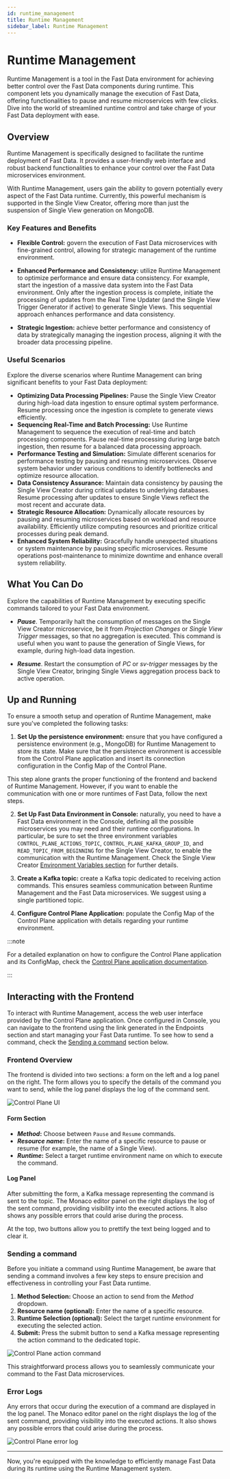 ```yaml
---
id: runtime_management
title: Runtime Management
sidebar_label: Runtime Management
---
```





# Runtime Management

Runtime Management is a tool in the Fast Data environment for achieving better control over the Fast Data components during runtime.
This component lets you dynamically manage the execution of Fast Data, offering functionalities to pause and resume microservices with few clicks.
Dive into the world of streamlined runtime control and take charge of your Fast Data deployment with ease.

## Overview

Runtime Management is specifically designed to facilitate the runtime deployment of Fast Data.
It provides a user-friendly web interface and robust backend functionalities to enhance your control over the Fast Data microservices environment.

With Runtime Management, users gain the ability to govern potentially every aspect of the Fast Data runtime.
Currently, this powerful mechanism is supported in the Single View Creator, offering more than just the suspension of Single View generation on MongoDB.

### Key Features and Benefits

- **Flexible Control:** govern the execution of Fast Data microservices with fine-grained control, allowing for strategic management of the runtime environment.

- **Enhanced Performance and Consistency:** utilize Runtime Management to optimize performance and ensure data consistency. 
      For example, start the ingestion of a massive data system into the Fast Data environment. Only after the ingestion process is complete, 
      initiate the processing of updates from the Real Time Updater (and the Single View Trigger Generator if active) to generate Single Views. 
      This sequential approach enhances performance and data consistency.

- **Strategic Ingestion:** achieve better performance and consistency of data by strategically managing the ingestion process, aligning it with the broader data processing pipeline.

### Useful Scenarios

Explore the diverse scenarios where Runtime Management can bring significant benefits to your Fast Data deployment:

- **Optimizing Data Processing Pipelines:** Pause the Single View Creator during high-load data ingestion to ensure optimal system performance. 
      Resume processing once the ingestion is complete to generate views efficiently.
- **Sequencing Real-Time and Batch Processing:** Use Runtime Management to sequence the execution of real-time and batch processing components.
      Pause real-time processing during large batch ingestion, then resume for a balanced data processing approach.
- **Performance Testing and Simulation:** Simulate different scenarios for performance testing by pausing and resuming microservices.
      Observe system behavior under various conditions to identify bottlenecks and optimize resource allocation.
- **Data Consistency Assurance:** Maintain data consistency by pausing the Single View Creator during critical updates to underlying databases.
      Resume processing after updates to ensure Single Views reflect the most recent and accurate data.
- **Strategic Resource Allocation:** Dynamically allocate resources by pausing and resuming microservices based on workload and resource availability.
      Efficiently utilize computing resources and prioritize critical processes during peak demand.
- **Enhanced System Reliability:** Gracefully handle unexpected situations or system maintenance by pausing specific microservices.
      Resume operations post-maintenance to minimize downtime and enhance overall system reliability.

## What You Can Do

Explore the capabilities of Runtime Management by executing specific commands tailored to your Fast Data environment.

- ***Pause***. Temporarily halt the consumption of messages on the Single View Creator microservice, be it from *Projection Changes* or *Single View Trigger* messages,
    so that no aggregation is executed.
    This command is useful when you want to pause the generation of Single Views, for example, during high-load data ingestion.

- ***Resume***. Restart the consumption of *PC* or *sv-trigger* messages by the Single View Creator, bringing Single Views aggregation process back to active operation.

## Up and Running

To ensure a smooth setup and operation of Runtime Management, make sure you've completed the following tasks:

1. **Set Up the persistence environment:** ensure that you have configured a persistence environment (e.g., MongoDB) for Runtime Management to store its state.
  Make sure that the persistence environment is accessible from the Control Plane application and insert its connection configuration in the Config Map of the Control Plane.

This step alone grants the proper functioning of the frontend and backend of Runtime Management. However, if you want to enable the communication with one or more runtimes of Fast Data, follow the next steps.

2. **Set Up Fast Data Environment in Console:** naturally, you need to have a Fast Data environment in the Console,
  defining all the possible microservices you may need and their runtime configurations. In particular, be sure to set the three environment variables `CONTROL_PLANE_ACTIONS_TOPIC`, `CONTROL_PLANE_KAFKA_GROUP_ID`, and `READ_TOPIC_FROM_BEGINNING` for the Single View Creator, to enable the communication with the Runtime Management. Check the Single View Creator [Environment Variables section](/fast_data/configuration/single_view_creator.md#environment_variables) for further details.

3. **Create a Kafka topic:** create a Kafka topic dedicated to receiving action commands.
  This ensures seamless communication between Runtime Management and the Fast Data microservices. We suggest using a single partitioned topic.

4. **Configure Control Plane Application:** populate the Config Map of the Control Plane application with details regarding your runtime environment.

:::note

For a detailed explanation on how to configure the Control Plane application and its ConfigMap, check the [Control Plane application documentation](/runtime_suite_applications/control-plane/10_overview.md).

:::

## Interacting with the Frontend

To interact with Runtime Management, access the web user interface provided by the Control Plane application.
Once configured in Console, you can navigate to the frontend using the link generated in the Endpoints section and start managing your Fast Data runtime.
To see how to send a command, check the [Sending a command](#sending-a-command) section below.

### Frontend Overview

The frontend is divided into two sections: a form on the left and a log panel on the right.
The form allows you to specify the details of the command you want to send, while the log panel displays the log of the command sent.

![Control Plane UI](img/runtime_management/runtime_management_initial_screen.png)

<Tabs>

<TabItem value="control-plane-ui-left" label="Left Side" default>

#### Form Section
  - ***Method*:** Choose between `Pause` and `Resume` commands.
  - ***Resource name*:** Enter the name of a specific resource to pause or resume (for example, the name of a Single View).
  - ***Runtime*:** Select a target runtime environment name on which to execute the command.

</TabItem>

<TabItem value="control-plane-ui-right" label="Right Side">

#### Log Panel
  After submitting the form, a Kafka message representing the command is sent to the topic.
  The Monaco editor panel on the right displays the log of the sent command, providing visibility into the executed actions.
  It also shows any possible errors that could arise during the process.

  At the top, two buttons allow you to prettify the text being logged and to clear it.

</TabItem>

</Tabs>

### Sending a command

Before you initiate a command using Runtime Management, be aware that sending a command involves a few key steps to ensure precision and effectiveness in controlling your Fast Data runtime.

1. **Method Selection:** Choose an action to send from the *Method* dropdown.
2. **Resource name (optional):** Enter the name of a specific resource.
3. **Runtime Selection (optional):** Select the target runtime environment for executing the selected action.
4. **Submit:** Press the submit button to send a Kafka message representing the action command to the dedicated topic.

![Control Plane action command](img/runtime_management/runtime_management_request_with_parameters.png)

This straightforward process allows you to seamlessly communicate your command to the Fast Data microservices.

### Error Logs

Any errors that occur during the execution of a command are displayed in the log panel.
The Monaco editor panel on the right displays the log of the sent command, providing visibility into the executed actions.
It also shows any possible errors that could arise during the process.

![Control Plane error log](img/runtime_management/runtime_management_error_log.png)

---

Now, you're equipped with the knowledge to efficiently manage Fast Data during its runtime using the Runtime Management system.

